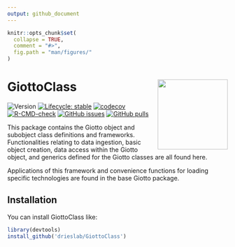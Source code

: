 ```yaml
---
output: github_document
---
```


<!-- README.md is generated from README.Rmd. Please edit that file -->

```r
knitr::opts_chunk$set(
  collapse = TRUE,
  comment = "#>",
  fig.path = "man/figures/"
)
```

# GiottoClass <img src="man/figures/logo.png" align="right" alt="" width="160" />

<!-- badges: start -->
![Version](https://img.shields.io/github/r-package/v/drieslab/GiottoClass)
[![Lifecycle: stable](https://img.shields.io/badge/lifecycle-stable-brightgreen.svg)](https://lifecycle.r-lib.org/articles/stages.html#stable)
[![codecov](https://codecov.io/gh/drieslab/GiottoClass/branch/dev/graph/badge.svg)](https://app.codecov.io/gh/drieslab/GiottoClass?branch=dev)
[![R-CMD-check](https://github.com/drieslab/GiottoClass/actions/workflows/main_check.yml/badge.svg)](https://github.com/drieslab/GiottoClass/actions/workflows/main_check.yml)
[![GitHub issues](https://img.shields.io/github/issues/drieslab/Giotto)](https://github.com/drieslab/Giotto/issues)
[![GitHub pulls](https://img.shields.io/github/issues-pr/drieslab/GiottoClass)](https://github.com/drieslab/GiottoClass/pulls)
<!-- badges: end -->

This package contains the Giotto object and subobject class
definitions and frameworks. Functionalities relating to data ingestion, basic object
creation, data access within the Giotto object, and generics defined for the 
Giotto classes are all found here.

Applications of this framework and convenience functions for loading specific
technologies are found in the base Giotto package.

## Installation

You can install GiottoClass like:

``` r
library(devtools)
install_github('drieslab/GiottoClass')
```
